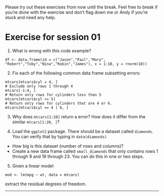 Please try out these exercises from now until the break. Feel free to break if you're done with the exercise and don't flag down me or Andy if you're stuck and need any help.

# Exercise for session 01

1. What is wrong with this code example?

```
df <- data.frame(id = c("Jason","Paul","Mary", "Robert","Toby","Nina","Robin","James"), x = 1:10, y = rnorm(10))
```

2. Fix each of the following common data frame subsetting errors:

```
mtcars[mtcars$cyl = 4, ]
# Exclude only rows 1 through 4
mtcars[-1:4, ]
# Return only rows for cylinders less than 5
mtcars[mtcars$cyl <= 5]
# Return only rows for cylinders that are 4 or 6.
mtcars[mtcars$cyl == 4 | 6, ]
```

3. Why does `mtcars[1:20]` return a error? How does it differ from the similar `mtcars[1:20, ]`?


4. Load the `ggplot2` package. There should be a dataset called `diamonds`. You can verify that by typing in `data(diamonds)`

* How big is this dataset (number of rows and columns)?
* Create a new data frame called `small_diamonds` that only contains rows 1 through 9 and 19 through 23. You can do this in one or two steps.

5. Given a linear model

```
mod <- lm(mpg ~ wt, data = mtcars)
```

extract the residual degrees of freedom.


----

